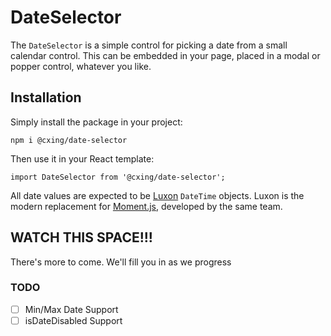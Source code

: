 
<Meta title="Introduction" />

# DateSelector

The `DateSelector` is a simple control for picking a date from a small calendar control. This can be embedded in your page, placed in a modal or popper control, whatever you like.

## Installation

Simply install the package in your project:

```
npm i @cxing/date-selector
```

Then use it in your React template:

```
import DateSelector from '@cxing/date-selector';
```

All date values are expected to be [Luxon](https://moment.github.io/luxon/) `DateTime` objects. Luxon is the modern replacement for [Moment.js](https://momentjs.com/), developed by the same team.

## WATCH THIS SPACE!!!

There's more to come. We'll fill you in as we progress

### TODO

- [ ] Min/Max Date Support
- [ ] isDateDisabled Support
